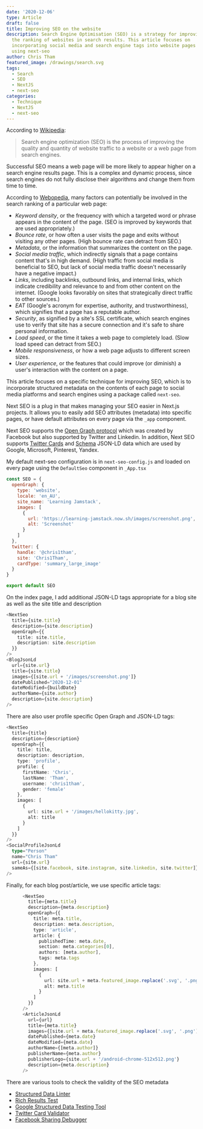 ```yaml
---
date: '2020-12-06'
type: Article
draft: false
title: Improving SEO on the website
description: Search Engine Optimisation (SEO) is a strategy for improving
  the ranking of websites in search results. This article focuses on
  incorporating social media and search engine tags into website pages
  using next-seo
author: Chris Tham
featured_image: /drawings/search.svg
tags:
  - Search
  - SEO
  - NextJS
  - next-seo
categories:
  - Technique
  - NextJS
  - next-seo
---
```


According to [Wikipedia](https://en.wikipedia.org/wiki/Search_engine_optimization):

> Search engine optimization (SEO) is the process of improving the quality and
> quantity of website traffic to a website or a web page from search engines.

Successful SEO means a web page will be more likely to appear higher on a
search engine results page. This is a complex and dynamic process, since
search engines do not fully disclose their algorithms and change them from
time to time.

According to [Webopedia](https://www.webopedia.com/TERM/S/SEO.html),
many factors can potentially be involved in the
search ranking of a particular web page:

- _Keyword density_, or the frequency with which a targeted word or phrase
  appears in the content of the page. (SEO is improved by keywords that are
  used appropriately.)
- _Bounce rate_, or how often a user visits the page and exits without visiting
  any other pages. (High bounce rate can detract from SEO.)
- _Metadata_, or the information that summarizes the content on the page.
- _Social media traffic_, which indirectly signals that a page contains content
  that's in high demand. (High traffic from social media is beneficial to SEO,
  but lack of social media traffic doesn't necessarily have a negative impact.)
- _Links_, including backlinks, outbound links, and internal links, which
  indicate credibility and relevance to and from other content on the internet.
  (Google looks favorably on sites that strategically direct traffic to other
  sources.)
- _EAT_ (Google's acronym for expertise, authority, and trustworthiness), which
  signifies that a page has a reputable author.
- _Security_, as signified by a site's SSL certificate, which search engines
  use to verify that site has a secure connection and it's safe to share
  personal information.
- _Load speed_, or the time it takes a web page to completely load.
  (Slow load speed can detract from SEO.)
- _Mobile responsiveness_, or how a web page adjusts to different screen sizes.
- _User experience_, or the features that could improve (or diminish) a user's
  interaction with the content on a page.

This article focuses on a specific technique for improving SEO, which is to
incorporate structured metadata on the contents of each page to social
media platforms and search engines using a package called `next-seo`.

Next SEO is a plug in that makes managing your SEO easier in Next.js projects.
It allows you to easily add SEO attributes (metadata) into specific pages, or
have default attributes on every page via the `_app` component.

Next SEO supports the [Open Graph protocol](https://ogp.me) which was created
by Facebook but also supported by Twitter and Linkedin. In addition, Next SEO
supports [Twitter Cards](https://developer.twitter.com/en/docs/twitter-for-websites/cards/guides/getting-started)
and [Schema](https://schema.org) JSON-LD data which are used by
Google, Microsoft, Pinterest, Yandex.

My default next-seo configuration is in `next-seo-config.js` and loaded
on every page using the `DefaultSeo` component in `_App.tsx`

```js
const SEO = {
  openGraph: {
    type: 'website',
    locale: 'en_AU',
    site_name: 'Learning Jamstack',
    images: [
      {
        url: 'https://learning-jamstack.now.sh/images/screenshot.png',
        alt: 'Screenshot'
      }
    ]
  },
  twitter: {
    handle: '@chris1tham',
    site: 'Chris1Tham',
    cardType: 'summary_large_image'
  }
}

export default SEO
```

On the index page, I add additional JSON-LD tags appropriate for a blog site
as well as the site title and description

```ts
<NextSeo
  title={site.title}
  description={site.description}
  openGraph={{
    title: site.title,
    description: site.description
  }}
/>
<BlogJsonLd
  url={site.url}
  title={site.title}
  images={[site.url + '/images/screenshot.png']}
  datePublished="2020-12-01"
  dateModified={buildDate}
  authorName={site.author}
  description={site.description}
/>
```

There are also user profile specific Open Graph and JSON-LD tags:

```ts
<NextSeo
  title={title}
  description={description}
  openGraph={{
    title: title,
    description: description,
    type: 'profile',
    profile: {
      firstName: 'Chris',
      lastName: 'Tham',
      username: 'chris1tham',
      gender: 'female'
    },
    images: [
      {
        url: site.url + '/images/hellokitty.jpg',
        alt: title
      }
    ]
  }}
/>
<SocialProfileJsonLd
  type="Person"
  name="Chris Tham"
  url={site.url}
  sameAs={[site.facebook, site.instagram, site.linkedin, site.twitter]}
/>
```

Finally, for each blog post/article, we use specific article tags:

```ts
      <NextSeo
        title={meta.title}
        description={meta.description}
        openGraph={{
          title: meta.title,
          description: meta.description,
          type: 'article',
          article: {
            publishedTime: meta.date,
            section: meta.categories[0],
            authors: [meta.author],
            tags: meta.tags
          },
          images: [
            {
              url: site.url + meta.featured_image.replace('.svg', '.png'),
              alt: meta.title
            }
          ]
        }}
      />
      <ArticleJsonLd
        url={url}
        title={meta.title}
        images={[site.url + meta.featured_image.replace('.svg', '.png')]}
        datePublished={meta.date}
        dateModified={meta.date}
        authorName={[meta.author]}
        publisherName={meta.author}
        publisherLogo={site.url + '/android-chrome-512x512.png'}
        description={meta.description}
      />
```

There are various tools to check the validity of the SEO metadata

- [Structured Data Linter](http://linter.structured-data.org/?url=https:%2F%2Flearning-jamstack.now.sh)
- [Rich Results Test](https://search.google.com/test/rich-results)
- [Google Structured Data Testing Tool](https://search.google.com/structured-data/testing-tool/)
- [Twitter Card Validator](https://cards-dev.twitter.com/validator)
- [Facebook Sharing Debugger](https://developers.facebook.com/tools/debug/)
